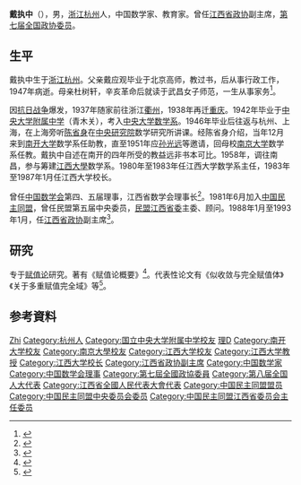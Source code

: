 {{blpsources|time=2018-07-15T08:15:35+00:00}}
{{Infobox person
| 姓名     = 戴执中
| 性别     = 男
| 出生日期 = {{birth year and age|1924|1}}
| 出生地点 = {{CHN-1912}}[[浙江|浙江]][[杭州|杭州]]
| 逝世日期 = 
| 逝世地点 = 
| 母校     = [[國立中央大學_(南京)|中央大学]]
| 职业     = [[数学家|数学家]]
| 政党     = [[中国民主同盟|中国民主同盟]]
}}
'''戴执中'''（{{bd|1924年|1月||catIdx=Dai}}），男，[[浙江|浙江]][[杭州|杭州]]人，中国数学家、教育家。曾任[[江西省政协|江西省政协]]副主席，[[第七届全国政协委员|第七届全国政协委员]]。

== 生平 ==
戴执中生于[[浙江|浙江]][[杭州|杭州]]。父亲戴应观毕业于北京高师，教过书，后从事行政工作，1947年病逝。母亲杜树轩，辛亥革命后就读于武昌女子师范，一生从事家务<ref>{{cite book|title=中国现代数学家传·第5卷|editor=程民德|chapter=戴执中|publisher=江苏教育出版社|date=1994|isbn=753434607X|pages=302-311}}</ref>。

因[[抗日战争|抗日战争]]爆发，1937年随家前往浙江[[衢州|衢州]]，1938年再迁[[重庆|重庆]]。1942年毕业于[[中央大学附属中学|中央大学附属中学]]（青木关），考入[[國立中央大學_(南京)|中央大学]][[南京大学数学系|数学系]]。1946年毕业后往返与杭州、上海，在上海旁听[[陈省身|陈省身]]在[[中央研究院|中央研究院]]数学研究所讲课。经陈省身介绍，当年12月来到[[南开大学|南开大学]]数学系任助教，直至1951年应[[孙光远|孙光远]]等邀请，回母校[[國立中央大學_(南京)|南京大学]]数学系任教。戴执中自述在南开的四年所受的教益远非书本可比。1958年，调往南昌，参与筹建[[江西大學|江西大學]]数学系。1980年至1983年任江西大学数学系主任，1983年至1987年1月任江西大学校长。

曾任[[中国数学会|中国数学会]]第四、五届理事，江西省数学会理事长<ref>{{cite book |editor=高勇 |title=历届全国政协委员人名辞典 |date=1996 |publisher=中国国际广播出版社 |isbn=7507813746 |page=708}}</ref>。1981年6月加入[[中国民主同盟|中国民主同盟]]，曾任民盟第五届中央委员，[[民盟江西省委|民盟江西省委]]主委、顾问。1988年1月至1993年1月，任[[江西省政协|江西省政协]]副主席<ref>{{cite book |editor=江西省政协志编纂委员会 |title=江西省政协志 |date=1999|location=合肥 |publisher=[[黄山书社|黄山书社]] |isbn=7806304193 |page=217}}</ref>。

== 研究 ==
专于[[赋值论|赋值论]]研究。著有《赋值论概要》<ref>{{cite web |title=南昌大学戴执中老校长九十寿辰 天嘉人瑞话往昔 |url=http://tzb.ncu.edu.cn/xnxw/36560.htm |publisher=南昌大学党委统战部 |archiveurl=https://web.archive.org/web/20210218153234/http://tzb.ncu.edu.cn/xnxw/36560.htm |archivedate=2021-02-18 |date=2013-01-30 |access-date=2021-02-18 |dead-url=no }}</ref>。代表性论文有《似收敛与完全赋值体》《关于多重赋值完全域》等<ref>{{cite book |title=中国普通高等学校教授人名录 |date=1988 |publisher=高等教育出版社 |isbn=7040006162 |page=80}}</ref>。

== 参考資料 ==
{{Reflist}}

{{start box}}
{{s-edu|prc}}
{{s-before|[[谷霁光|谷霁光]]}}
{{s-title|[[江西大学|江西大学]]校长|1983年－1987年}}
{{s-after|[[王仲才_(1939年)|王仲才]]}}
{{s-ppo}}
{{s-before|[[李柱|李柱]]}}
{{s-title|[[中国民主同盟江西省委员会|中国民主同盟江西省委员会]]主任委员|1988年3月－1992年6月}}
{{s-after|[[陈癸尊|陈癸尊]]}}
{{end box}}

{{Navboxes 
| title  = 戴执中在[[中国数学会|中国数学会]]的职务
| list1  =
{{中国数学会第四届理事会}}
{{中国数学会第五届理事会}}
}}

{{Authority control}}
{{DEFAULTSORT:Dai}}
[[Category:戴姓|Zhi]]
[[Category:杭州人|Category:杭州人]]
[[Category:国立中央大学附属中学校友|Category:国立中央大学附属中学校友]]
[[Category:國立中央大學大陸時期校友|理D]]
[[Category:南开大学校友|Category:南开大学校友]]
[[Category:南京大學校友|Category:南京大學校友]]
[[Category:江西大学校友|Category:江西大学校友]]
[[Category:江西大学教授|Category:江西大学教授]]
[[Category:江西大学校长|Category:江西大学校长]]
[[Category:江西省政协副主席|Category:江西省政协副主席]]
[[Category:中国数学家|Category:中国数学家]]
[[Category:中国数学会理事|Category:中国数学会理事]]
[[Category:第七屆全國政協委員|Category:第七屆全國政協委員]]
[[Category:第八届全国人大代表|Category:第八届全国人大代表]]
[[Category:江西省全國人民代表大會代表|Category:江西省全國人民代表大會代表]]
[[Category:中国民主同盟盟员|Category:中国民主同盟盟员]]
[[Category:中国民主同盟中央委员会委员|Category:中国民主同盟中央委员会委员]]
[[Category:中国民主同盟江西省委员会主任委员|Category:中国民主同盟江西省委员会主任委员]]